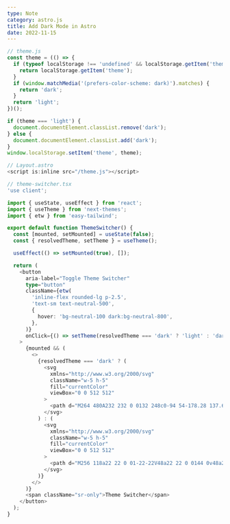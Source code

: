 ```yaml
---
type: Note
category: astro.js
title: Add Dark Mode in Astro
date: 2022-11-15
---
```


```javascript
// theme.js
const theme = (() => {
  if (typeof localStorage !== 'undefined' && localStorage.getItem('theme')) {
    return localStorage.getItem('theme');
  }
  if (window.matchMedia('(prefers-color-scheme: dark)').matches) {
    return 'dark';
  }
  return 'light';
})();

if (theme === 'light') {
  document.documentElement.classList.remove('dark');
} else {
  document.documentElement.classList.add('dark');
}
window.localStorage.setItem('theme', theme);
```

```javascript
// Layout.astro
<script is:inline src="/theme.js"></script>
```

```typescript
// theme-switcher.tsx
'use client';

import { useState, useEffect } from 'react';
import { useTheme } from 'next-themes';
import { etw } from 'easy-tailwind';

export default function ThemeSwitcher() {
  const [mounted, setMounted] = useState(false);
  const { resolvedTheme, setTheme } = useTheme();

  useEffect(() => setMounted(true), []);

  return (
    <button
      aria-label="Toggle Theme Switcher"
      type="button"
      className={etw(
        'inline-flex rounded-lg p-2.5',
        'text-sm text-neutral-500',
        {
          hover: 'bg-neutral-100 dark:bg-neutral-800',
        },
      )}
      onClick={() => setTheme(resolvedTheme === 'dark' ? 'light' : 'dark')}
    >
      {mounted && (
        <>
          {resolvedTheme === 'dark' ? (
            <svg
              xmlns="http://www.w3.org/2000/svg"
              className="w-5 h-5"
              fill="currentColor"
              viewBox="0 0 512 512"
            >
              <path d="M264 480A232 232 0 0132 248c0-94 54-178.28 137.61-214.67a16 16 0 0121.06 21.06C181.07 76.43 176 104.66 176 136c0 110.28 89.72 200 200 200 31.34 0 59.57-5.07 81.61-14.67a16 16 0 0121.06 21.06C442.28 426 358 480 264 480z" />
            </svg>
          ) : (
            <svg
              xmlns="http://www.w3.org/2000/svg"
              className="w-5 h-5"
              fill="currentColor"
              viewBox="0 0 512 512"
            >
              <path d="M256 118a22 22 0 01-22-22V48a22 22 0 0144 0v48a22 22 0 01-22 22zM256 486a22 22 0 01-22-22v-48a22 22 0 0144 0v48a22 22 0 01-22 22zM369.14 164.86a22 22 0 01-15.56-37.55l33.94-33.94a22 22 0 0131.11 31.11l-33.94 33.94a21.93 21.93 0 01-15.55 6.44zM108.92 425.08a22 22 0 01-15.55-37.56l33.94-33.94a22 22 0 1131.11 31.11l-33.94 33.94a21.94 21.94 0 01-15.56 6.45zM464 278h-48a22 22 0 010-44h48a22 22 0 010 44zM96 278H48a22 22 0 010-44h48a22 22 0 010 44zM403.08 425.08a21.94 21.94 0 01-15.56-6.45l-33.94-33.94a22 22 0 0131.11-31.11l33.94 33.94a22 22 0 01-15.55 37.56zM142.86 164.86a21.89 21.89 0 01-15.55-6.44l-33.94-33.94a22 22 0 0131.11-31.11l33.94 33.94a22 22 0 01-15.56 37.55zM256 358a102 102 0 11102-102 102.12 102.12 0 01-102 102z" />
            </svg>
          )}
        </>
      )}
      <span className="sr-only">Theme Switcher</span>
    </button>
  );
}
```
